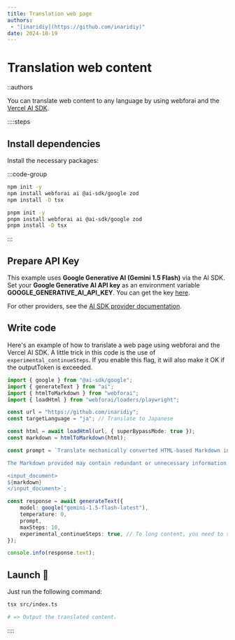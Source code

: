 ```yaml
---
title: Translation web page
authors:
 - "[inaridiy](https://github.com/inaridiy)"
date: 2024-10-19
---
```


# Translation web content
::authors

You can translate web content to any language by using webforai and the [Vercel AI SDK](https://sdk.vercel.ai/).

::::steps
## Install dependencies

Install the necessary packages:

:::code-group
```bash [npm]
npm init -y
npm install webforai ai @ai-sdk/google zod
npm install -D tsx
```

```bash [pnpm]
pnpm init -y
pnpm install webforai ai @ai-sdk/google zod
pnpm install -D tsx
```
:::

## Prepare API Key

This example uses **Google Generative AI (Gemini 1.5 Flash)** via the AI SDK. 
Set your **Google Generative AI API key** as an environment variable **GOOGLE_GENERATIVE_AI_API_KEY**. You can get the key [here](https://aistudio.google.com/app/apikey).

For other providers, see the [AI SDK provider documentation](https://sdk.vercel.ai/providers/ai-sdk-providers).

## Write code

Here's an example of how to translate a web page using webforai and the Vercel AI SDK.
A little trick in this code is the use of `experimental_continueSteps`.
If you enable this flag, it will also make it OK if the outputToken is exceeded.

```ts [src/index.ts] twoslash
import { google } from "@ai-sdk/google";
import { generateText } from "ai";
import { htmlToMarkdown } from "webforai";
import { loadHtml } from "webforai/loaders/playwright";

const url = "https://github.com/inaridiy";
const targetLanguage = "ja"; // Translate to Japanese

const html = await loadHtml(url, { superBypassMode: true });
const markdown = htmlToMarkdown(html);

const prompt = `Translate mechanically converted HTML-based Markdown into ${targetLanguage}, while refining and correcting the content for clarity and coherence.

The Markdown provided may contain redundant or unnecessary information and errors due to mechanical conversion. Your task is to translate the text into Japanese, fixing these issues and improving the overall quality of the Markdown document.

<input_document>
${markdown}
</input_document>`;

const response = await generateText({
	model: google("gemini-1.5-flash-latest"),
	temperature: 0,
	prompt,
	maxSteps: 10,
	experimental_continueSteps: true, // To long content, you need to set this option.
});

console.info(response.text);

```

## Launch 🚀

Just run the following command:

```bash
tsx src/index.ts

# => Output the translated content.
```

::::